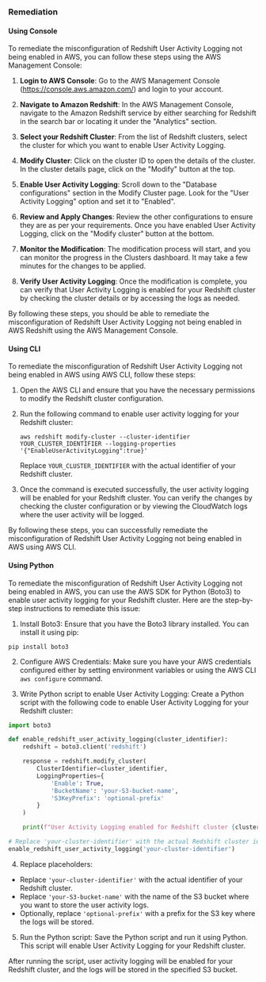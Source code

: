 ### Remediation

#### Using Console

To remediate the misconfiguration of Redshift User Activity Logging not being enabled in AWS, you can follow these steps using the AWS Management Console:

1. **Login to AWS Console**: Go to the AWS Management Console (https://console.aws.amazon.com/) and login to your account.

2. **Navigate to Amazon Redshift**: In the AWS Management Console, navigate to the Amazon Redshift service by either searching for Redshift in the search bar or locating it under the "Analytics" section.

3. **Select your Redshift Cluster**: From the list of Redshift clusters, select the cluster for which you want to enable User Activity Logging.

4. **Modify Cluster**: Click on the cluster ID to open the details of the cluster. In the cluster details page, click on the "Modify" button at the top.

5. **Enable User Activity Logging**: Scroll down to the "Database configurations" section in the Modify Cluster page. Look for the "User Activity Logging" option and set it to "Enabled".

6. **Review and Apply Changes**: Review the other configurations to ensure they are as per your requirements. Once you have enabled User Activity Logging, click on the "Modify cluster" button at the bottom.

7. **Monitor the Modification**: The modification process will start, and you can monitor the progress in the Clusters dashboard. It may take a few minutes for the changes to be applied.

8. **Verify User Activity Logging**: Once the modification is complete, you can verify that User Activity Logging is enabled for your Redshift cluster by checking the cluster details or by accessing the logs as needed.

By following these steps, you should be able to remediate the misconfiguration of Redshift User Activity Logging not being enabled in AWS Redshift using the AWS Management Console.

#### Using CLI

To remediate the misconfiguration of Redshift User Activity Logging not being enabled in AWS using AWS CLI, follow these steps:

1. Open the AWS CLI and ensure that you have the necessary permissions to modify the Redshift cluster configuration.

2. Run the following command to enable user activity logging for your Redshift cluster:
   
   ```
   aws redshift modify-cluster --cluster-identifier YOUR_CLUSTER_IDENTIFIER --logging-properties '{"EnableUserActivityLogging":true}'
   ```

   Replace `YOUR_CLUSTER_IDENTIFIER` with the actual identifier of your Redshift cluster.

3. Once the command is executed successfully, the user activity logging will be enabled for your Redshift cluster. You can verify the changes by checking the cluster configuration or by viewing the CloudWatch logs where the user activity will be logged.

By following these steps, you can successfully remediate the misconfiguration of Redshift User Activity Logging not being enabled in AWS using AWS CLI.

#### Using Python

To remediate the misconfiguration of Redshift User Activity Logging not being enabled in AWS, you can use the AWS SDK for Python (Boto3) to enable user activity logging for your Redshift cluster. Here are the step-by-step instructions to remediate this issue:

1. Install Boto3:
Ensure that you have the Boto3 library installed. You can install it using pip:
```
pip install boto3
```

2. Configure AWS Credentials:
Make sure you have your AWS credentials configured either by setting environment variables or using the AWS CLI `aws configure` command.

3. Write Python script to enable User Activity Logging:
Create a Python script with the following code to enable User Activity Logging for your Redshift cluster:

```python
import boto3

def enable_redshift_user_activity_logging(cluster_identifier):
    redshift = boto3.client('redshift')

    response = redshift.modify_cluster(
        ClusterIdentifier=cluster_identifier,
        LoggingProperties={
            'Enable': True,
            'BucketName': 'your-S3-bucket-name',
            'S3KeyPrefix': 'optional-prefix'
        }
    )

    print(f"User Activity Logging enabled for Redshift cluster {cluster_identifier}")

# Replace 'your-cluster-identifier' with the actual Redshift cluster identifier
enable_redshift_user_activity_logging('your-cluster-identifier')
```

4. Replace placeholders:
- Replace `'your-cluster-identifier'` with the actual identifier of your Redshift cluster.
- Replace `'your-S3-bucket-name'` with the name of the S3 bucket where you want to store the user activity logs.
- Optionally, replace `'optional-prefix'` with a prefix for the S3 key where the logs will be stored.

5. Run the Python script:
Save the Python script and run it using Python. This script will enable User Activity Logging for your Redshift cluster.

After running the script, user activity logging will be enabled for your Redshift cluster, and the logs will be stored in the specified S3 bucket.


